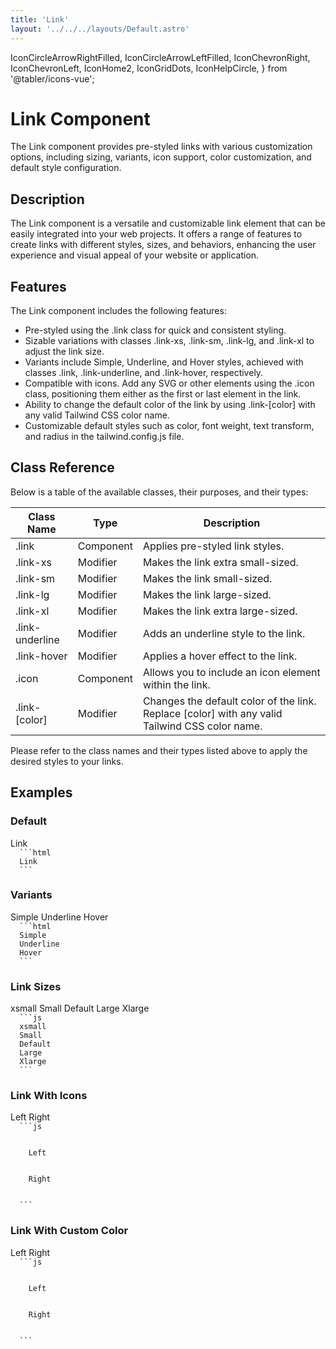 ```yaml
---
title: 'Link'
layout: '../../../layouts/Default.astro'
---
```


  IconCircleArrowRightFilled,
  IconCircleArrowLeftFilled,
  IconChevronRight,
  IconChevronLeft,
  IconHome2,
  IconGridDots,
  IconHelpCircle,
} from '@tabler/icons-vue';


# Link Component

The Link component provides pre-styled links with various customization options, including sizing, variants, icon support, color customization, and default style configuration.

## Description

The Link component is a versatile and customizable link element that can be easily integrated into your web projects. It offers a range of features to create links with different styles, sizes, and behaviors, enhancing the user experience and visual appeal of your website or application.

## Features

The Link component includes the following features:

- Pre-styled using the .link class for quick and consistent styling.
- Sizable variations with classes .link-xs, .link-sm, .link-lg, and .link-xl to adjust the link size.
- Variants include Simple, Underline, and Hover styles, achieved with classes .link, .link-underline, and .link-hover, respectively.
- Compatible with icons. Add any SVG or other elements using the .icon class, positioning them either as the first or last element in the link.
- Ability to change the default color of the link by using .link-[color] with any valid Tailwind CSS color name.
- Customizable default styles such as color, font weight, text transform, and radius in the tailwind.config.js file.

## Class Reference

Below is a table of the available classes, their purposes, and their types:

| Class Name      | Type      | Description                                                                                    |
| --------------- | --------- | ---------------------------------------------------------------------------------------------- |
| .link           | Component | Applies pre-styled link styles.                                                                |
| .link-xs        | Modifier  | Makes the link extra small-sized.                                                              |
| .link-sm        | Modifier  | Makes the link small-sized.                                                                    |
| .link-lg        | Modifier  | Makes the link large-sized.                                                                    |
| .link-xl        | Modifier  | Makes the link extra large-sized.                                                              |
| .link-underline | Modifier  | Adds an underline style to the link.                                                           |
| .link-hover     | Modifier  | Applies a hover effect to the link.                                                            |
| .icon           | Component | Allows you to include an icon element within the link.                                         |
| .link-[color]   | Modifier  | Changes the default color of the link. Replace [color] with any valid Tailwind CSS color name. |

Please refer to the class names and their types listed above to apply the desired styles to your links.

## Examples

### Default

<Preview>
  <a class='link'>Link</a>
</Preview>
<Code>
  ```html
  <a class='link'>Link</a>
  ```
</Code>

### Variants

<Preview>
  <a class='link'>Simple</a>
  <a class='link link-underline'>Underline</a>
  <a class='link link-hover'>Hover</a>
</Preview>
<Code>
  ```html
  <a class='link'>Simple</a>
  <a class='link link-underline'>Underline</a>
  <a class='link link-hover'>Hover</a>
  ```
</Code>

### Link Sizes

<Preview>
  <a class='link link-xs'>xsmall</a>
  <a class='link link-sm'>Small</a>
  <a class='link'>Default</a>
  <a class='link link-lg'>Large</a>
  <a class='link link-xl'>Xlarge</a>
</Preview>
<Code>
  ```js
  <a class='link link-xs'>xsmall</a>
  <a class='link link-sm'>Small</a>
  <a class='link'>Default</a>
  <a class='link link-lg'>Large</a>
  <a class='link link-xl'>Xlarge</a>
  ```
</Code>

### Link With Icons

<Preview>
  <a class='link'>
    <IconCircleArrowLeftFilled />
    Left
  </a>
  <a class='link'>
    Right
    <IconCircleArrowRightFilled />
  </a>
</Preview>
<Code>
  ```js
  <a class='link'>
    <IconCircleArrowLeftFilled />
    Left
  </a>
  <a class='link'>
    Right
    <IconCircleArrowRightFilled />
  </a>
  ```
</Code>

### Link With Custom Color

<Preview>
  <a class='link link-cyan'>
    <IconCircleArrowLeftFilled />
    Left
  </a>
  <a class='link link-red'>
    Right
    <IconCircleArrowRightFilled />
  </a>
</Preview>
<Code>
  ```js
  <a class='link link-cyan'>
    <IconCircleArrowLeftFilled />
    Left
  </a>
  <a class='link link-red'>
    Right
    <IconCircleArrowRightFilled />
  </a>
  ```
</Code>